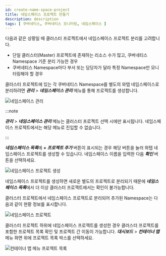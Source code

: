 ```yaml
---
id: create-name-space-project
title: 네임스페이스 프로젝트 만들기
description: description
tags: [ 쿠버네티스, 쿠버네티스 모니터링, 네임스페이스 ]
---
```


다음과 같은 상황일 때 클러스터 프로젝트에서 네임스페이스 프로젝트 분리를 고려합니다.

* 단일 클러스터(Master) 프로젝트에 존재하는 리소스 수가 많고, 쿠버네티스 Namespace 기준 분리 가능한 경우
* 쿠버네티스 Namespace마다 부서 또는 담당자가 달라 특정 Namespace만 모니터링해야 할 경우 

클러스터 프로젝트에 있는 각 쿠버네티스 Namespace를 별도의 와탭 네임스페이스로 분리하려면 ***관리*** > ***네임스페이스 관리*** 메뉴를 통해 프로젝트를 생성합니다.

![네임스페이스 관리](https://img.whatap.io/media/images/whatap_kubernetes_namespace_project_mgt.png)

:::note

***관리*** > ***네임스페이스 관리*** 메뉴는 클러스터 프로젝트 선택 시에만 표시됩니다. 네임스페이스 프로젝트에서는 해당 메뉴로 진입할 수 없습니다.

:::

***네임스페이스 목록***에 ***+ 프로젝트 추가*** 버튼이 표시되는 경우 해당 버튼을 눌러 와탭 네임스페이스 프로젝트를 생성할 수 있습니다. 네임스페이스 이름을 입력한 다음 ***확인*** 버튼을 선택하세요.

![네임스페이스 프로젝트 생성](https://img.whatap.io/media/images/whatap_kubernetes_create_namespace_project_popup.png)

네임스페이스 프로젝트를 생성하면 새로운 별도의 프로젝트로 분리되기 때문에 ***네임스페이스 목록***에서 더 이상 클러스터 프로젝트에서는 확인이 불가능합니다.

클러스터 프로젝트에서 네임스페이스 프로젝트로 분리되어 추가된 Namespace는 다음과 같이 현황 정보를 표시합니다.

![네임스페이스 프로젝트](https://img.whatap.io/media/images/whatap_kubernetes_namespace_project_mgt_complete.png)

클러스터 프로젝트 하위에 네임스페이스 프로젝트를 생성한 경우 클러스터 프로젝트를 포함한 프로젝트 목록 확인 및 프로젝트 간 이동이 가능합니다. ***대시보드*** > ***컨테이너 맵*** 메뉴 화면 위에 프로젝트 목록 박스를 선택하세요.

![컨테이너 맵 메뉴 프로젝트 목록](https://img.whatap.io/media/images/whatap_kubernetes_container_map_namespace_project_list.png)
